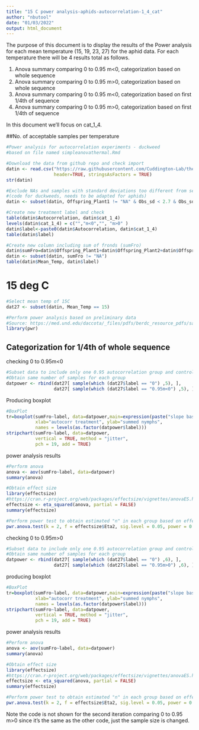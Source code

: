 ```yaml
---
title: "15 C power analysis-aphids-autocorrelation-1_4_cat"
author: "nbutool"
date: "01/03/2022"
output: html_document
---
```


The purpose of this document is to display the results of the Power analysis for each mean temperature (15, 19, 23, 27) for the aphid data. For each temperature there will be 4 results total as follows.

1. Anova summary comparing 0 to 0.95 m<0, categorization based on whole sequence
2. Anova summary comparing 0 to 0.95 m>0, categorization based on whole sequence
3. Anova summary comparing 0 to 0.95 m<0, categorization based on first 1/4th of sequence
4. Anova summary comparing 0 to 0.95 m>0, categorization based on first 1/4th of
sequence

In this document we'll focus on cat_1_4.

##No. of acceptable samples per temperature
```r
#Power analysis for autocorrelation experiments - duckweed
#based on file named simpleanovathermal.Rmd

#Download the data from github repo and check import
datin <- read.csv("https://raw.githubusercontent.com/Cuddington-Lab/thermal-experiments/main/expdata_metafile_FEB_20_22.csv",
                  header=TRUE, stringsAsFactors = TRUE)
str(datin)

#Exclude NAs and samples with standard deviations too different from set value of 2.5
#(code for duckweeds, needs to be adapted for aphids)
datin <- subset(datin, Offspring_Plant1 != "NA" & Obs_sd < 2.7 & Obs_sd > 2.2 & Gaps != "y")

#Create new treatment label and check
table(datin$Autocorrelation, datin$cat_1_4)
levels(datin$cat_1_4) = c("","m<0","", "m>0" )
datin$label<-paste0(datin$Autocorrelation, datin$cat_1_4)
table(datin$label)

#Create new column including sum of fronds (sumFro) 
datin$sumFro=datin$Offspring_Plant1+datin$Offspring_Plant2+datin$Offspring_Plant3
datin <- subset(datin, sumFro != "NA")
table(datin$Mean_Temp, datin$label)

```


# 15 deg C

```r

#Select mean temp of 15C
dat27 <- subset(datin, Mean_Temp == 15)

#Perform power analysis based on preliminary data
#Source: https://med.und.edu/daccota/_files/pdfs/berdc_resource_pdfs/sample_size_r_module.pdf
library(pwr)

```

## Categorization for 1/4th of whole sequence

checking 0 to 0.95m<0

```r
#Subset data to include only one 0.95 autocorrelation group and control group
#Obtain same number of samples for each group
datpower <- rbind(dat27[ sample(which (dat27$label == "0") ,5), ],
                  dat27[ sample(which (dat27$label == "0.95m<0") ,5), ])

```

Producing boxplot

```r
#BoxPlot 
tr=boxplot(sumFro~label, data=datpower,main=expression(paste("slope based on whole sequence - aphid: mean temperature 15",degree,"C")),outline=FALSE,
           xlab="autocorr treatment", ylab="summed nymphs",
           names = levels(as.factor(datpower$label)))
stripchart(sumFro~label, data=datpower, 
           vertical = TRUE, method = "jitter",
           pch = 19, add = TRUE) 
```

power analysis results

```r
#Perform anova
anova <- aov(sumFro~label, data=datpower)
summary(anova)

#Obtain effect size
library(effectsize)
#https://cran.r-project.org/web/packages/effectsize/vignettes/anovaES.html
effectsize <- eta_squared(anova, partial = FALSE)
summary(effectsize)

#Perform power test to obtain estimated "n" in each group based on effect size
pwr.anova.test(k = 2, f = effectsize$Eta2, sig.level = 0.05, power = 0.80)
```

checking 0 to 0.95m>0

```r
#Subset data to include only one 0.95 autocorrelation group and control group
#Obtain same number of samples for each group
datpower <- rbind(dat27[ sample(which (dat27$label == "0") ,6), ],
                  dat27[ sample(which (dat27$label == "0.95m>0") ,6), ])
```

producing boxplot
```r
#BoxPlot 
tr=boxplot(sumFro~label, data=datpower,main=expression(paste("slope based on whole sequence - aphid: mean temperature 15",degree,"C")),outline=FALSE,
           xlab="autocorr treatment", ylab="summed nymphs",
           names = levels(as.factor(datpower$label)))
stripchart(sumFro~label, data=datpower, 
           vertical = TRUE, method = "jitter",
           pch = 19, add = TRUE) 
```

power analysis results

```r
#Perform anova
anova <- aov(sumFro~label, data=datpower)
summary(anova)

#Obtain effect size
library(effectsize)
#https://cran.r-project.org/web/packages/effectsize/vignettes/anovaES.html
effectsize <- eta_squared(anova, partial = FALSE)
summary(effectsize)

#Perform power test to obtain estimated "n" in each group based on effect size
pwr.anova.test(k = 2, f = effectsize$Eta2, sig.level = 0.05, power = 0.80)
```

Note the code is not shown for the second iteration comparing 0 to 0.95 m>0 since it's the same as the other code, just the sample size is changed. 



